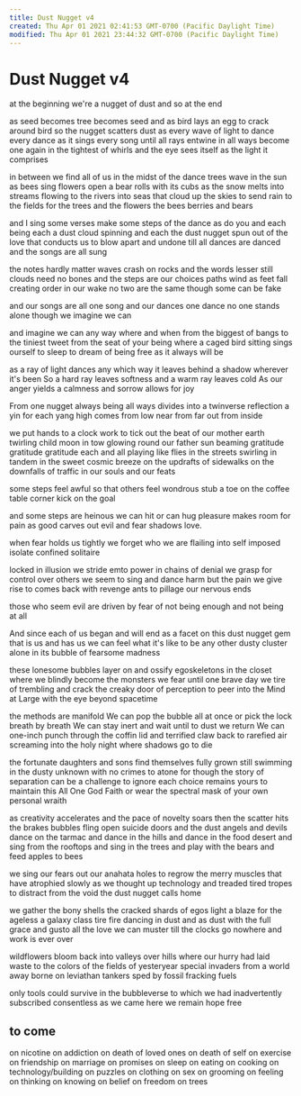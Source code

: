 ```yaml
---
title: Dust Nugget v4
created: Thu Apr 01 2021 02:41:53 GMT-0700 (Pacific Daylight Time)
modified: Thu Apr 01 2021 23:44:32 GMT-0700 (Pacific Daylight Time)
---
```


# Dust Nugget v4

at the beginning
we're a nugget of dust
and so at the end

as seed becomes tree becomes seed
and as bird lays an egg
to crack around bird
so the nugget scatters dust
as every wave of light
to dance every dance
as it sings every song
until all rays entwine
in all ways become one
again in the tightest of whirls
and the eye sees itself
as the light it comprises

in between we find all of us
in the midst of the dance
trees wave in the sun
as bees sing flowers open
a bear rolls with its cubs
as the snow melts into streams
flowing to the rivers into seas
that cloud up the skies
to send rain to the fields
for the trees and the flowers
the bees berries and bears

and I sing some verses
make some steps of the dance
as do you and each being
each a dust cloud spinning
and each the dust nugget
spun out of the love
that conducts us to blow
apart and undone
till all dances are danced
and the songs are all sung

the notes hardly matter
waves crash on rocks
and the words lesser still
clouds need no bones
and the steps are our choices
paths wind as feet fall
creating order in our wake
no two are the same
though some can be fake

and our songs are all one song
and our dances one dance
no one stands alone
though we imagine we can

and imagine we can
any way where and when
from the biggest of bangs
to the tiniest tweet
from the seat of your being
where a caged bird sitting
sings ourself to sleep
to dream of being free
as it always will be

as a ray of light dances
any which way
it leaves behind a shadow
wherever it's been
So a hard ray leaves softness
and a warm ray leaves cold
As our anger yields a calmness
and sorrow allows for joy

From one nugget always
being all ways divides
into a twinverse reflection
a yin for each yang
high comes from low
near from far
out from inside

we put hands to a clock
work to tick out the beat
of our mother earth twirling
child moon in tow glowing
round our father sun beaming
gratitude
gratitude
gratitude each
and all playing
like flies in the streets
swirling in tandem
in the sweet cosmic breeze
on the updrafts of sidewalks
on the downfalls of traffic
in our souls and our feats

some steps feel awful
so that others feel wondrous
stub a toe on the coffee table
corner kick on the goal

and some steps are heinous
we can hit or can hug
pleasure makes room for pain
as good carves out evil
and fear shadows love.

when fear holds us tightly
we forget who we are
flailing into self
imposed isolate
confined solitaire

locked in illusion
we stride emto power
in chains of denial
we grasp for control
over others we seem to
sing and dance harm but
the pain we give rise to
comes back with revenge ants
to pillage our nervous ends

those who seem evil
are driven by fear
of not being enough
and not being at all

And since each of us
began and will end as a facet
on this dust nugget gem
that is us and has us
we can feel what it's like
to be any other dusty cluster
alone in its bubble
of fearsome madness

these lonesome bubbles
layer on and ossify
egoskeletons in the closet
where we blindly become
the monsters we fear
until one brave day
we tire of trembling
and crack the creaky door
of perception to peer
into the Mind at Large
with the eye beyond spacetime

the methods are manifold
We can pop the bubble all at once
or pick the lock breath by breath
We can stay inert and wait
until to dust we return
We can one-inch punch through
the coffin lid and terrified
claw back to rarefied air
screaming into the holy night
where shadows go to die

the fortunate daughters and sons
find themselves fully grown
still swimming in the dusty unknown
with no crimes to atone
for though the story of separation
can be a challenge to ignore
each choice remains yours
to maintain this All One God Faith
or wear the spectral mask
of your own personal wraith

as creativity accelerates
and the pace of novelty soars
then the scatter hits the brakes
bubbles fling open suicide doors
and the dust angels and devils
dance on the tarmac
and dance in the hills
and dance in the food desert
and sing from the rooftops
and sing in the trees
and play with the bears
and feed apples to bees

we sing our fears
out our anahata holes
to regrow the merry muscles
that have atrophied slowly
as we thought up technology
and treaded tired tropes
to distract from the void
the dust nugget calls home

we gather the bony shells
the cracked shards of egos
light a blaze for the ageless
a galaxy class tire fire
dancing in dust and as dust
with the full grace and gusto
all the love we can muster
till the clocks go nowhere
and work is ever over

wildflowers bloom
back into valleys
over hills where our hurry
had laid waste to the colors
of the fields of yesteryear
special invaders
from a world away borne on
leviathan tankers sped
by fossil fracking fuels

only tools could survive
in the bubbleverse to which
we had inadvertently subscribed
consentless as we came
here we remain hope
free

## to come

on nicotine
on addiction
on death of loved ones
on death of self
on exercise
on friendship
on marriage
on promises
on sleep
on eating
on cooking
on technology/building
on puzzles
on clothing
on sex
on grooming
on feeling
on thinking
on knowing
on belief
on freedom
on trees
